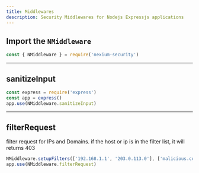 ```yaml
---
title: Middlewares
description: Security Middlewares for Nodejs Expressjs applications
---
```


## Import the `NMiddleware`

```js
const { NMiddleware } = require('nexium-security')
```

---

## sanitizeInput

```js
const express = require('express')
const app = express()
app.use(NMiddleware.sanitizeInput)
```

---

## filterRequest

filter request for IPs and Domains. if the host or ip is in the filter list, it will returns 403

```js
NMiddleware.setupFilters(['192.168.1.1', '203.0.113.0'], ['malicious.com', 'badactor.net'])
app.use(NMiddleware.filterRequest)
```
